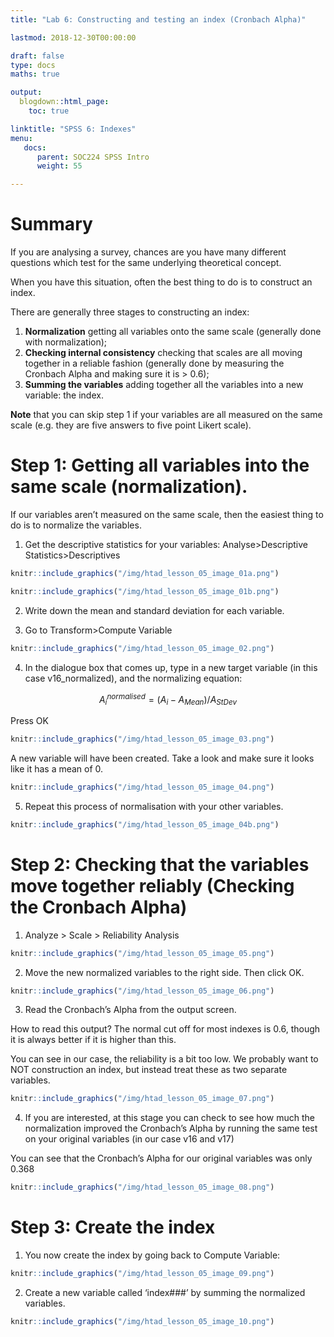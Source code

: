 ```yaml
---
title: "Lab 6: Constructing and testing an index (Cronbach Alpha)"

lastmod: 2018-12-30T00:00:00

draft: false
type: docs
maths: true	

output:
  blogdown::html_page:
    toc: true

linktitle: "SPSS 6: Indexes"
menu:
   docs:
      parent: SOC224 SPSS Intro
      weight: 55

---
```

<style> img { padding:1px; border:1px solid #021a40; } </style>

# Summary
If you are analysing a survey, chances are you have many different questions which test for the same underlying theoretical concept. 

When you have this situation, often the best thing to do is to construct an index. 

There are generally three stages to constructing an index: 

1. **Normalization** getting all variables onto the same scale (generally done with normalization); 
2. **Checking internal consistency** checking that scales are all moving together in a reliable fashion (generally done by measuring the Cronbach Alpha and making sure it is > 0.6);
3. **Summing the variables** adding together all the variables into a new variable: the index.

**Note** that you can skip step 1 if your variables are all measured on the same scale (e.g. they are five answers to five point Likert scale).

# Step 1: Getting all variables into the same scale (normalization).

If our variables aren't measured on the same scale, then the easiest thing to do is to normalize the variables. 

1)  Get the descriptive statistics for your variables: Analyse>Descriptive Statistics>Descriptives

```r
knitr::include_graphics("/img/htad_lesson_05_image_01a.png")
```

```r
knitr::include_graphics("/img/htad_lesson_05_image_01b.png")
```

2)  Write down the mean and standard deviation for each variable. 

3)  Go to Transform>Compute Variable

```r
knitr::include_graphics("/img/htad_lesson_05_image_02.png")
```

4)  In the dialogue box that comes up, type in a new target variable (in this case v16_normalized), and the normalizing equation: 

$$A^{normalised}_i = (A_i - A_{Mean})/A_{St Dev}$$

Press OK

```r
knitr::include_graphics("/img/htad_lesson_05_image_03.png")
```

A new variable will have been created. Take a look and make sure it looks like it has a mean of 0.

```r
knitr::include_graphics("/img/htad_lesson_05_image_04.png")
```
 
5.  Repeat this process of normalisation with your other variables.

```r
knitr::include_graphics("/img/htad_lesson_05_image_04b.png")
```

# Step 2: Checking that the variables move together reliably (Checking the Cronbach Alpha)

1)  Analyze > Scale > Reliability Analysis

```r
knitr::include_graphics("/img/htad_lesson_05_image_05.png")
```

2)  Move the new normalized variables to the right side. Then click OK.

```r
knitr::include_graphics("/img/htad_lesson_05_image_06.png")
```

3)  Read the Cronbach's Alpha from the output screen.

How to read this output? The normal cut off for most indexes is 0.6, though it is always better if it is higher than this.

You can see in our case, the reliability is a bit too low. We probably want to NOT construction an index, but instead treat these as two separate variables.

```r
knitr::include_graphics("/img/htad_lesson_05_image_07.png")
```

4)  If you are interested, at this stage you can check to see how much the normalization improved the Cronbach's Alpha by running the same test on your original variables (in our case v16 and v17)

You can see that the Cronbach's Alpha for our original variables was only 0.368

```r
knitr::include_graphics("/img/htad_lesson_05_image_08.png")
```

# Step 3: Create the index

1)  You now create the index by going back to Compute Variable:

```r
knitr::include_graphics("/img/htad_lesson_05_image_09.png")
```

2)  Create a new variable called 'index###' by summing the normalized variables.
 
```r
knitr::include_graphics("/img/htad_lesson_05_image_10.png")
```
